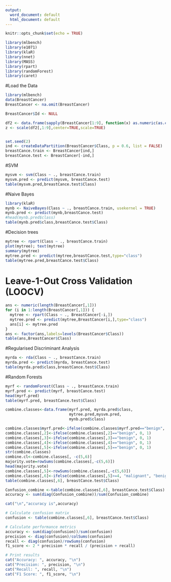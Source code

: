---
output:
  word_document: default
  html_document: default
---

```{r setup, include=FALSE}
knitr::opts_chunk$set(echo = TRUE)
```


```{r}
library(mlbench)
library(e1071)
library(klaR)
library(nnet)
library(MASS)
library(rpart)
library(randomForest)
library(caret)
```

#Load the Data
```{r}
library(mlbench)
data(BreastCancer)
BreastCancer <- na.omit(BreastCancer) 

BreastCancer$Id <- NULL 

df2 <- data.frame(sapply(BreastCancer[1:9], function(x) as.numeric(as.character(x))))
z <- scale(df2[,1:9],center=TRUE,scale=TRUE)


set.seed(2)
ind <- createDataPartition(BreastCancer$Class, p = 0.6, list = FALSE)
breastCance.train <- BreastCancer[ind,]
breastCance.test <- BreastCancer[-ind,]
```


#SVM
```{r}
mysvm <- svm(Class ~ ., breastCance.train)
mysvm.pred <- predict(mysvm, breastCance.test)
table(mysvm.pred,breastCance.test$Class)
```

#Naive Bayes
```{r}
library(klaR)
mynb <- NaiveBayes(Class ~ ., breastCance.train, usekernel = TRUE)
mynb.pred <- predict(mynb,breastCance.test)
#head(mynb.pred$class)
table(mynb.pred$class,breastCance.test$Class)
```

#Decision trees
```{r}
mytree <- rpart(Class ~ ., breastCance.train)
plot(mytree); text(mytree) 
summary(mytree)
mytree.pred <- predict(mytree,breastCance.test,type="class")
table(mytree.pred,breastCance.test$Class)
```

# Leave-1-Out Cross Validation (LOOCV)
```{r}
ans <- numeric(length(BreastCancer[,1]))
for (i in 1:length(BreastCancer[,1])) {
  mytree <- rpart(Class ~ ., BreastCancer[-i,])
  mytree.pred <- predict(mytree,BreastCancer[i,],type="class")
  ans[i] <- mytree.pred
}
ans <- factor(ans,labels=levels(BreastCancer$Class))
table(ans,BreastCancer$Class)
```



#Regularised Discriminant Analysis
```{r}
myrda <- rda(Class ~ ., breastCance.train)
myrda.pred <- predict(myrda, breastCance.test)
table(myrda.pred$class,breastCance.test$Class)
```

#Random Forests
```{r}
myrf <- randomForest(Class ~ ., breastCance.train)
myrf.pred <- predict(myrf, breastCance.test)
head(myrf.pred)
table(myrf.pred, breastCance.test$Class)

```


```{r}
combine.classes<-data.frame(myrf.pred, myrda.pred$class, 
                            mytree.pred,mysvm.pred, 
                            mynb.pred$class)
```


```{r}
combine.classes$myrf.pred<-ifelse(combine.classes$myrf.pred=="benign", 0, 1)
combine.classes[,2]<-ifelse(combine.classes[,2]=="benign", 0, 1)
combine.classes[,3]<-ifelse(combine.classes[,3]=="benign", 0, 1)
combine.classes[,4]<-ifelse(combine.classes[,4]=="benign", 0, 1)
combine.classes[,5]<-ifelse(combine.classes[,5]=="benign", 0, 1)
str(combine.classes)
combine.cl<-combine.classes[, -c(5,6)]
majority.vote=rowSums(combine.classes[,-c(5,6)])
head(majority.vote)
combine.classes[,5]<-rowSums(combine.classes[,-c(5,6)])
combine.classes[,6]<-ifelse(combine.classes[,5]>=4, "malignant", "benign")
table(combine.classes[,6], breastCance.test$Class)

Confusion_combine <-table(combine.classes[,6], breastCance.test$Class)
accuracy <- sum(diag(Confusion_combine))/sum(Confusion_combine)

cat("\n","accuracy is",accuracy)
```

```{r}
# Calculate confusion matrix
confusion <- table(combine.classes[,6], breastCance.test$Class)

# Calculate performance metrics
accuracy <- sum(diag(confusion))/sum(confusion)
precision <- diag(confusion)/colSums(confusion)
recall <- diag(confusion)/rowSums(confusion)
f1_score <- 2 * precision * recall / (precision + recall)

# Print results
cat("Accuracy: ", accuracy, "\n")
cat("Precision: ", precision, "\n")
cat("Recall: ", recall, "\n")
cat("F1 Score: ", f1_score, "\n")

```

